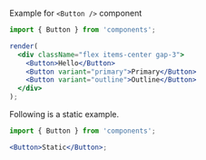 Example for `<Button />` component

```jsx
import { Button } from 'components';

render(
  <div className="flex items-center gap-3">
    <Button>Hello</Button>
    <Button variant="primary">Primary</Button>
    <Button variant="outline">Outline</Button>
  </div>
);
```

Following is a static example.

```jsx static
import { Button } from 'components';

<Button>Static</Button>;
```
